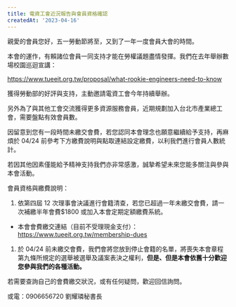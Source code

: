```yaml
---
title: 電資工會近況報告與會員資格確認
createdAt: '2023-04-16'
---
```


親愛的會員您好，五一勞動節將至，又到了一年一度會員大會的時間。

本會的運作，有賴諸位會員一同支持才能在勞權議題盡情發揮。我們在去年舉辦數場校園巡迴宣講：

https://www.tueeit.org.tw/proposal/what-rookie-engineers-need-to-know

獲得勞動部的好評與支持，主動邀請電資工會今年持續舉辦。

另外為了與其他工會交流獲得更多資源服務會員，近期規劃加入台北市產業總工會，需要盤點有效會員數。

因留意到您有一段時間未繳交會費，若您認同本會理念也願意繼續給予支持，再麻煩於 04/24 前參考下方繳費說明與點取連結設定繳費，以利我們進行會員人數統計。

若因其他因素僅能給予精神支持我們亦非常感激，誠摯希望未來您能多關注與參與本會活動。

會員資格與繳費說明：

1. 依第四屆 12 次理事會決議進行會籍清查，若您已超過一年未繳交會費，請一次補繳半年會費$1800 或加入本會定期定額繳費系統。

- 本會會費繳交連結（目前不受理現金支付）：https://www.tueeit.org.tw/membership-dues

1. 於 04/24 前未繳交會費，我們會將您放到停止會籍的名單，將喪失本會章程第九條所規定的選舉被選舉及議案表決之權利，**但是、但是本會依舊十分歡迎您參與我們的各種活動。**

若需要查詢自己的會費繳交狀況，或有任何疑問，歡迎回信詢問。

或電：0906656720 劉耀璘秘書長
